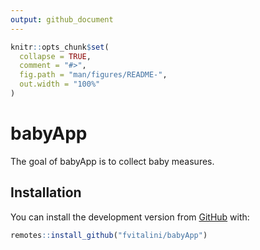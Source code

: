 ```yaml
---
output: github_document
---
```


<!-- README.md is generated from README.Rmd. Please edit that file -->

```r
knitr::opts_chunk$set(
  collapse = TRUE,
  comment = "#>",
  fig.path = "man/figures/README-",
  out.width = "100%"
)
```

# babyApp

<!-- badges: start -->
<!-- badges: end -->

The goal of babyApp is to collect baby measures.

## Installation

You can install the development version from [GitHub](https://github.com/) with:

``` r
remotes::install_github("fvitalini/babyApp")
```
